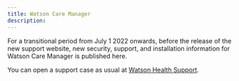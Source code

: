 ```yaml
---
title: Watson Care Manager
description: 
---
```


For a transitional period from July 1 2022 onwards, before the release of the new support website, new security, support, and installation information for Watson Care Manager is published here.

You can open a support case as usual at [Watson Health Support](https://ibmwatsonhealth.force.com/mysupport).
